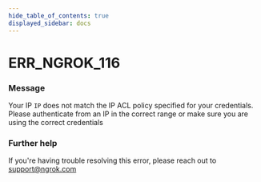 ```yaml
---
hide_table_of_contents: true
displayed_sidebar: docs
---
```



# ERR_NGROK_116

### Message

Your IP `IP` does not match the IP ACL policy specified for your credentials. Please authenticate from an IP in the correct range or make sure you are using the correct credentials

<ErrorDetails error="err_ngrok_116" />

### Further help

If you're having trouble resolving this error, please reach out to [support@ngrok.com](mailto:support@ngrok.com?subject=Help%20with%20ERR_NGROK_116)
